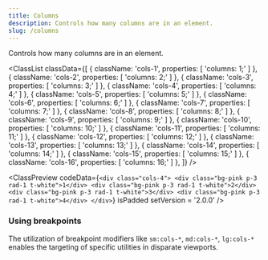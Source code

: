 ```yaml
---
title: Columns
description: Controls how many columns are in an element.
slug: /columns
---
```



Controls how many columns are in an element.

<ClassList
  classData={[
    {
      className: 'cols-1',
      properties: [
        'columns: 1;'
      ]
    },
    {
      className: 'cols-2',
      properties: [
        'columns: 2;'
      ]
    },
    {
      className: 'cols-3',
      properties: [
        'columns: 3;'
      ]
    },
    {
      className: 'cols-4',
      properties: [
        'columns: 4;'
      ]
    },
    {
      className: 'cols-5',
      properties: [
        'columns: 5;'
      ]
    },
    {
      className: 'cols-6',
      properties: [
        'columns: 6;'
      ]
    },
    {
      className: 'cols-7',
      properties: [
        'columns: 7;'
      ]
    },
    {
      className: 'cols-8',
      properties: [
        'columns: 8;'
      ]
    },
    {
      className: 'cols-9',
      properties: [
        'columns: 9;'
      ]
    },
    {
      className: 'cols-10',
      properties: [
        'columns: 10;'
      ]
    },
    {
      className: 'cols-11',
      properties: [
        'columns: 11;'
      ]
    },
    {
      className: 'cols-12',
      properties: [
        'columns: 12;'
      ]
    },
    {
      className: 'cols-13',
      properties: [
        'columns: 13;'
      ]
    },
    {
      className: 'cols-14',
      properties: [
        'columns: 14;'
      ]
    },
    {
      className: 'cols-15',
      properties: [
        'columns: 15;'
      ]
    },
    {
      className: 'cols-16',
      properties: [
        'columns: 16;'
      ]
    },
  ]}
/>

<ClassPreview
  codeData={`<div class="cols-4">
      <div class="bg-pink p-3 rad-1 t-white">1</div>
      <div class="bg-pink p-3 rad-1 t-white">2</div>
      <div class="bg-pink p-3 rad-1 t-white">3</div>
      <div class="bg-pink p-3 rad-1 t-white">4</div>
    </div>`}
  isPadded
  setVersion = '2.0.0'
/>

### Using breakpoints

The utilization of breakpoint modifiers like `sm:cols-*`, `md:cols-*`, `lg:cols-*` enables the targeting of specific utilities in disparate viewports.